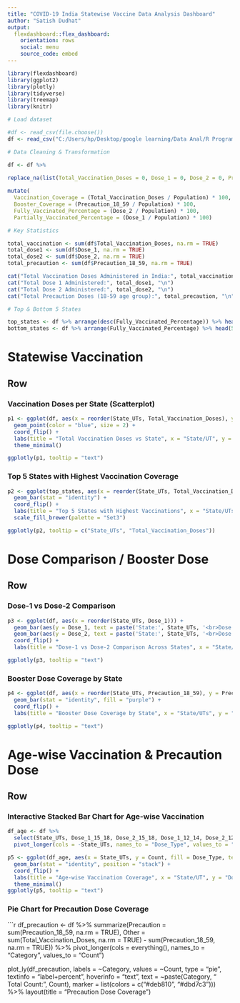 ---
title: "COVID-19 India Statewise Vaccine Data Analysis Dashboard"
author: "Satish Dudhat"
output: 
  flexdashboard::flex_dashboard:
    orientation: rows
    social: menu
    source_code: embed
---

```{r setup, include=FALSE}
library(flexdashboard)
library(ggplot2)
library(plotly)
library(tidyverse)
library(treemap)
library(knitr)

# Load dataset

#df <- read_csv(file.choose())  
df <- read_csv("C:/Users/hp/Desktop/google learning/Data Anal/R Programming/R-Projects/archive (4)/COVID-19 India Statewise Vaccine Data.csv")

# Data Cleaning & Transformation

df <- df %>% 

replace_na(list(Total_Vaccination_Doses = 0, Dose_1 = 0, Dose_2 = 0, Precaution_18_59 = 0)) %>%
  
mutate(
  Vaccination_Coverage = (Total_Vaccination_Doses / Population) * 100,
  Booster_Coverage = (Precaution_18_59 / Population) * 100,
  Fully_Vaccinated_Percentage = (Dose_2 / Population) * 100,
  Partially_Vaccinated_Percentage = (Dose_1 / Population) * 100)

# Key Statistics

total_vaccination <- sum(df$Total_Vaccination_Doses, na.rm = TRUE)
total_dose1 <- sum(df$Dose_1, na.rm = TRUE)
total_dose2 <- sum(df$Dose_2, na.rm = TRUE)
total_precaution <- sum(df$Precaution_18_59, na.rm = TRUE)

cat("Total Vaccination Doses Administered in India:", total_vaccination, "\n")
cat("Total Dose 1 Administered:", total_dose1, "\n")
cat("Total Dose 2 Administered:", total_dose2, "\n")
cat("Total Precaution Doses (18-59 age group):", total_precaution, "\n")

# Top & Bottom 5 States

top_states <- df %>% arrange(desc(Fully_Vaccinated_Percentage)) %>% head(5)
bottom_states <- df %>% arrange(Fully_Vaccinated_Percentage) %>% head(5)
```

Statewise Vaccination
=======================================================================

Row
-----------------------------------------------------------------------

### Vaccination Doses per State (Scatterplot)

```{r}
p1 <- ggplot(df, aes(x = reorder(State_UTs, Total_Vaccination_Doses), y = Total_Vaccination_Doses, text = paste('State:', State_UTs, '<br>Total Doses:', Total_Vaccination_Doses))) +
  geom_point(color = "blue", size = 2) +
  coord_flip() +
  labs(title = "Total Vaccination Doses vs State", x = "State/UT", y = "Total Vaccination Doses") +
  theme_minimal()

ggplotly(p1, tooltip = "text")

```

### Top 5 States with Highest Vaccination Coverage

```{r}
p2 <- ggplot(top_states, aes(x = reorder(State_UTs, Total_Vaccination_Doses), y = Total_Vaccination_Doses, fill = State_UTs)) +
  geom_bar(stat = "identity") +
  coord_flip() +
  labs(title = "Top 5 States with Highest Vaccinations", x = "State/UTs", y = "Total Vaccination Doses") +
  scale_fill_brewer(palette = "Set3")

ggplotly(p2, tooltip = c("State_UTs", "Total_Vaccination_Doses"))

```
Dose Comparison / Booster Dose
=======================================================================
Row
-----------------------------------------------------------------------

### Dose-1 vs Dose-2 Comparison

```{r}
p3 <- ggplot(df, aes(x = reorder(State_UTs, Dose_1))) +
  geom_bar(aes(y = Dose_1, text = paste('State:', State_UTs, '<br>Dose 1:', Dose_1)), stat = "identity", fill = "blue", alpha = 0.6) +
  geom_bar(aes(y = Dose_2, text = paste('State:', State_UTs, '<br>Dose 2:', Dose_2)), stat = "identity", fill = "orange", alpha = 0.6) +
  coord_flip() +
  labs(title = "Dose-1 vs Dose-2 Comparison Across States", x = "State/UTs", y = "Doses Administered")

ggplotly(p3, tooltip = "text")

```
### Booster Dose Coverage by State

```{r}
p4 <- ggplot(df, aes(x = reorder(State_UTs, Precaution_18_59), y = Precaution_18_59, text = paste('State:', State_UTs, '<br>Booster Coverage:', Precaution_18_59))) +
  geom_bar(stat = "identity", fill = "purple") +
  coord_flip() +
  labs(title = "Booster Dose Coverage by State", x = "State/UTs", y = "Booster Coverage (%)")

ggplotly(p4, tooltip = "text")

```
Age-wise Vaccination & Precaution Dose
=======================================================================

Row
-----------------------------------------------------------------------

### Interactive Stacked Bar Chart for Age-wise Vaccination
```{r}
df_age <- df %>%
  select(State_UTs, Dose_1_15_18, Dose_2_15_18, Dose_1_12_14, Dose_2_12_14) %>%
  pivot_longer(cols = -State_UTs, names_to = "Dose_Type", values_to = "Count")

p5 <- ggplot(df_age, aes(x = State_UTs, y = Count, fill = Dose_Type, text = paste("Dose Type:", Dose_Type, "<br>Count:", Count))) +
  geom_bar(stat = "identity", position = "stack") +
  coord_flip() +
  labs(title = "Age-wise Vaccination Coverage", x = "State/UT", y = "Doses Administered") +
  theme_minimal()
ggplotly(p5, tooltip = "text")
```

### Pie Chart for Precaution Dose Coverage
```{r}
df_precaution <- df %>%
  summarize(Precaution = sum(Precaution_18_59, na.rm = TRUE),
            Other = sum(Total_Vaccination_Doses, na.rm = TRUE) - sum(Precaution_18_59, na.rm = TRUE)) %>%
  pivot_longer(cols = everything(), names_to = "Category", values_to = "Count")

plot_ly(df_precaution, labels = ~Category, values = ~Count, type = "pie",
        textinfo = "label+percent", hoverinfo = "text",
        text = ~paste(Category, "<br>Total Count:", Count),
        marker = list(colors = c("#deb810", "#dbd7c3"))) %>%
  layout(title = "Precaution Dose Coverage")
